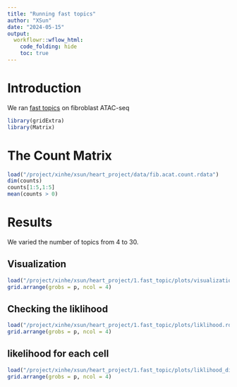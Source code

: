 ```yaml
---
title: "Running fast topics"
author: "XSun"
date: "2024-05-15"
output:
  workflowr::wflow_html:
    code_folding: hide
    toc: true
---
```


# Introduction

We ran [fast topics](https://stephenslab.github.io/fastTopics/index.html) on fibroblast ATAC-seq 

```r
library(gridExtra)
library(Matrix)
```

# The Count Matrix  

```r
load("/project/xinhe/xsun/heart_project/data/fib.acat.count.rdata")
dim(counts)
counts[1:5,1:5]
mean(counts > 0)
```

# Results

We varied the number of topics from 4 to 30.

## Visualization

```r
load("/project/xinhe/xsun/heart_project/1.fast_topic/plots/visualization.rdata")
grid.arrange(grobs = p, ncol = 4)
```

## Checking the liklihood

```r
load("/project/xinhe/xsun/heart_project/1.fast_topic/plots/liklihood.rdata")
grid.arrange(grobs = p, ncol = 4)
```

## likelihood for each cell

```r
load("/project/xinhe/xsun/heart_project/1.fast_topic/plots/liklihood_dist.rdata")
grid.arrange(grobs = p, ncol = 4)
```